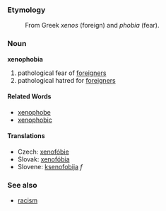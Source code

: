 === Etymology ===
: From Greek ''xenos'' (foreign) and ''phobia'' (fear).

=== Noun ===
'''xenophobia'''

# pathological fear of [[foreigner|foreigners]]
# pathological hatred for [[foreigner|foreigners]]

==== Related Words ====
* [[xenophobe]]
* [[xenophobic]]

==== Translations ====
*Czech: [[xenofóbie]]
*Slovak: [[xenofóbia]]
*Slovene: [[ksenofobija]] ''f''

===See also===
*[[racism]]